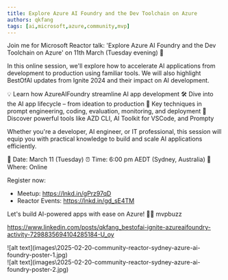 ```yaml
---
title: Explore Azure AI Foundry and the Dev Toolchain on Azure
authors: qkfang
tags: [ai,microsoft,azure,community,mvp]
---
```



Join me for Microsoft Reactor talk: 'Explore Azure AI Foundry and the Dev Toolchain on Azure' on 11th March (Tuesday evening) 🎉

In this online session, we'll explore how to accelerate AI applications from development to production using familiar tools. We will also highlight BestOfAI updates from Ignite 2024 and their impact on AI development.

💡 Learn how AzureAIFoundry streamline AI app development
🛠 Dive into the AI app lifecycle – from ideation to production
📌 Key techniques in prompt engineering, coding, evaluation, monitoring, and deployment
🚀 Discover powerful tools like AZD CLI, AI Toolkit for VSCode, and Prompty

Whether you're a developer, AI engineer, or IT professional, this session will equip you with practical knowledge to build and scale AI applications efficiently.

📅 Date: March 11 (Tuesday)
⏰ Time: 6:00 pm AEDT (Sydney, Australia)
📍 Where: Online 

Register now:
- Meetup: https://lnkd.in/gPrz97qD
- Reactor Events: https://lnkd.in/gd_sE4TM

Let's build AI-powered apps with ease on Azure! 🚀✨ mvpbuzz


https://www.linkedin.com/posts/qkfang_bestofai-ignite-azureaifoundry-activity-7298835694104285184-U_oy

<div className="img-grid">
  <div className="img-item">
    ![alt text](images\2025-02-20-community-reactor-sydney-azure-ai-foundry-poster-1.jpg)
  </div>
  <div className="img-item">
    ![alt text](images\2025-02-20-community-reactor-sydney-azure-ai-foundry-poster-2.jpg)
  </div>
</div>
